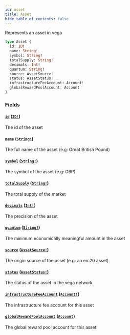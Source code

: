 ```yaml
---
id: asset
title: Asset
hide_table_of_contents: false
---
```



Represents an asset in vega

```graphql
type Asset {
  id: ID!
  name: String!
  symbol: String!
  totalSupply: String!
  decimals: Int!
  quantum: String!
  source: AssetSource!
  status: AssetStatus!
  infrastructureFeeAccount: Account!
  globalRewardPoolAccount: Account
}
```


### Fields

#### [`id`](#) ([`ID!`](/docs/mainnet/graphql/scalars/id))

The id of the asset


#### [`name`](#) ([`String!`](/docs/mainnet/graphql/scalars/string))

The full name of the asset (e.g: Great British Pound)


#### [`symbol`](#) ([`String!`](/docs/mainnet/graphql/scalars/string))

The symbol of the asset (e.g: GBP)


#### [`totalSupply`](#) ([`String!`](/docs/mainnet/graphql/scalars/string))

The total supply of the market


#### [`decimals`](#) ([`Int!`](/docs/mainnet/graphql/scalars/int))

The precision of the asset


#### [`quantum`](#) ([`String!`](/docs/mainnet/graphql/scalars/string))

The minimum economically meaningful amount in the asset


#### [`source`](#) ([`AssetSource!`](/docs/mainnet/graphql/unions/asset-source))

The origin source of the asset (e.g: an erc20 asset)


#### [`status`](#) ([`AssetStatus!`](/docs/mainnet/graphql/enums/asset-status))

The status of the asset in the vega network


#### [`infrastructureFeeAccount`](#) ([`Account!`](/docs/mainnet/graphql/objects/account))

The infrastructure fee account for this asset


#### [`globalRewardPoolAccount`](#) ([`Account`](/docs/mainnet/graphql/objects/account))

The global reward pool account for this asset




